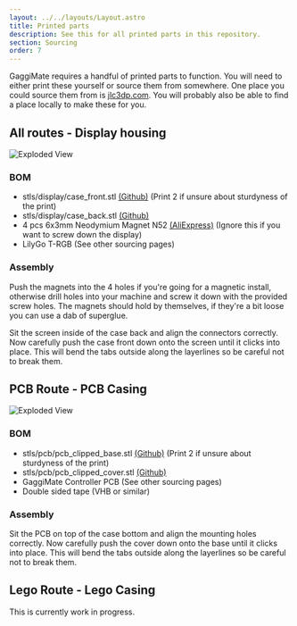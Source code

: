 ```yaml
---
layout: ../../layouts/Layout.astro
title: Printed parts
description: See this for all printed parts in this repository.
section: Sourcing
order: 7
---
```



GaggiMate requires a handful of printed parts to function. You will need to either print these yourself or source them from somewhere. One place you could source them from is [jlc3dp.com](https://jlc3dp.com/). You will probably also be able to find a place locally to make these for you.

## All routes - Display housing
<Image src={imgScreenExploded} width={800} alt="Exploded View" />

### BOM
* <span class="font-mono bg-slate-100 p-1 text-sm">stls/display/case_front.stl</span> [(Github)](https://github.com/jniebuhr/gaggimate/blob/master/stls/display/case_front.stl) (Print 2 if unsure about sturdyness of the print)
* <span class="font-mono bg-slate-100 p-1 text-sm">stls/display/case_back.stl</span> [(Github)](https://github.com/jniebuhr/gaggimate/blob/master/stls/display/case_back.stl)
* 4 pcs 6x3mm Neodymium Magnet N52  [(AliExpress)](https://s.click.aliexpress.com/e/_EjwXuaU) (Ignore this if you want to screw down the display)
* LilyGo T-RGB (See other sourcing pages)

### Assembly

Push the magnets into the 4 holes if you're going for a magnetic install, otherwise drill holes into your machine and screw it down with the provided screw holes.
The magnets should hold by themselves, if they're a bit loose you can use a dab of superglue.

Sit the screen inside of the case back and align the connectors correctly. Now carefully push the case front down onto the screen until it clicks into place.
This will bend the tabs outside along the layerlines so be careful not to break them.

## PCB Route - PCB Casing
<Image src={imgPcbExploded} width={800} alt="Exploded View" />

### BOM
* <span class="font-mono bg-slate-100 p-1 text-sm">stls/pcb/pcb_clipped_base.stl</span> [(Github)](https://github.com/jniebuhr/gaggimate/blob/master/stls/pcb/pcb_clipped_base.stl) (Print 2 if unsure about sturdyness of the print)
* <span class="font-mono bg-slate-100 p-1 text-sm">stls/pcb/pcb_clipped_cover.stl</span> [(Github)](https://github.com/jniebuhr/gaggimate/blob/master/stls/pcb/pcb_clipped_cover.stl)
* GaggiMate Controller PCB (See other sourcing pages)
* Double sided tape (VHB or similar)

### Assembly

Sit the PCB on top of the case bottom and align the mounting holes correctly. Now carefully push the cover down onto the base until it clicks into place.
This will bend the tabs outside along the layerlines so be careful not to break them.

## Lego Route - Lego Casing

This is currently work in progress.
